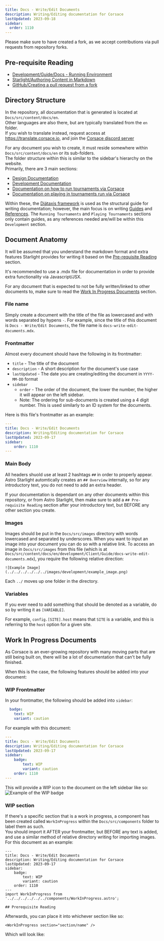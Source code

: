 ```yaml
---
title: Docs - Write/Edit Documents
description: Writing/Editing documentation for Corsace
lastUpdated: 2023-09-18
sidebar:
  order: 1110
---
```



Please make sure to have created a fork, as we accept contributions via pull requests from repository forks.

## Pre-requisite Reading

* [Development/Guide/Docs - Running Environment](../docs-running-environment)
* [Starlight/Authoring Content in Markdown](https://starlight.astro.build/guides/authoring-content/)
* [GitHub/Creating a pull request from a fork](https://docs.github.com/en/pull-requests/collaborating-with-pull-requests/proposing-changes-to-your-work-with-pull-requests/creating-a-pull-request-from-a-fork)

## Directory Structure

In the repository, all documentation that is generated is located at `Docs/src/content/docs/en`.\
Other languages are also there, but are typically translated from the `en` folder.\
If you wish to translate instead, request access at https://translate.corsace.io, and join the [Corsace discord server](https://discord.gg/Z6vEMsr)

For any document you wish to create, it must reside somewhere within `Docs/src/content/docs/en` or its sub-folders.\
The folder structure within this is similar to the sidebar's hierarchy on the website.\
Primarily, there are 3 main sections:

* [Design Documentation](design)
* [Development Documentation](development)
* [Documentation on how to run tournaments via Corsace](tournaments)
* [Documentation on playing in tournaments run via Corsace](../../../../tournament_play)

Within these, the [Diátaxis framework](https://diataxis.fr/) is used as the structural guide for writing documentation; however, the main focus is on writing [Guides](https://diataxis.fr/how-to-guides/) and [References](https://diataxis.fr/reference/). The `Running Tournaments` and `Playing Tournaments` sections only contain guides, as any references needed are/will be within this `Development` section.

## Document Anatomy

It will be assumed that you understand the markdown format and extra features Starlight provides for writing it based on the [Pre-requisite Reading](#pre-requisite-reading) section.

It's recommended to use a .mdx file for documentation in order to provide extra functionality via Javascript/JSX.

For any document that is expected to not be fully written/linked to other documents to, make sure to read the [Work In Progress Documents](#work-in-progress-documents) section.

### File name

Simply create a document with the title of the file as lowercased and with words separated by hypens `-`.
For example, since the title of this document is `Docs - Write/Edit Documents`, the file name is `docs-write-edit-documents.mdx`.

### Frontmatter

Almost every document should have the following in its frontmatter:

* `title` - The title of the document
* `description` - A short description for the document's use case
* `lastUpdated` - The date you are creating/editing the document in `YYYY-MM-DD` format
* `sidebar`
  * `order` - The order of the document, the lower the number, the higher it will appear on the left sidebar.
  * Note: The ordering for sub-documents is created using a 4 digit number. This is used similarly to an ID system for the documents.

Here is this file's frontmatter as an example:

```yml
---
title: Docs - Write/Edit Documents
description: Writing/Editing documentation for Corsace
lastUpdated: 2023-09-17
sidebar:
    order: 1110
---
```

### Main Body

All headers shuold use at least 2 hashtags `##` in order to properly appear.\
Astro Starlight automtically creates an `## Overview` internally, so for any introductory text, you do not need to add an extra header.

If your documentation is dependant on any other documents within this repository, or from Astro Starlight, then make sure to add a `## Pre-requisite Reading` section after your introductory text, but BEFORE any other section you create.

### Images

Images should be put in the `Docs/src/images` directory with words lowercased and separated by underscores. When you want to input an image into your document you can do so with a relative link.
To access an image in `Docs/src/images` from this file (which is at `Docs/src/content/docs/en/development/Client/Guide/docs-write-edit-documents.mdx`), you require the following relative direction:

```mdx
![Example Image](../../../../../../images/development/example_image.png)
```

Each `../` moves up one folder in the directory.

### Variables

If you ever need to add something that should be denoted as a variable, do so by writing it as `[VARIABLE]`.

For example, `config.[SITE].host` means that `SITE` is a variable, and this is referring to the `host` option for a given site.

## Work In Progress Documents

As Corsace is an ever-growing repository with many moving parts that are still being built on, there will be a lot of documentation that can't be fully finished.

When this is the case, the following features should be added into your document:

### WIP Frontmatter

In your frontmatter, the following should be added into `sidebar`:

```yml
  badge:
    text: WIP
    variant: caution
```

For example with this document:

```yml
---
title: Docs - Write/Edit Documents
description: Writing/Editing documentation for Corsace
lastUpdated: 2023-09-17
sidebar:
    badge:
        text: WIP
        variant: caution
    order: 1110
---
```

This will provide a WIP icon to the document on the left sidebar like so:\
![Example of the WIP badge](../../../../../../images/development/wip_example.png)

### WIP section

If there's a specific section that is a work in progress, a component has been created called `WorkInProgress` within the `Docs/src/components` folder to label them as such.\
You should import it AFTER your frontmatter, but BEFORE any text is added, and use a similar method of relative directory writing for importing images.\
For this document as an example:

```mdx
---
title: Docs - Write/Edit Documents
description: Writing/Editing documentation for Corsace
lastUpdated: 2023-09-17
sidebar:
    badge:
        text: WIP
        variant: caution
    order: 1110
---
import WorkInProgress from '../../../../../../components/WorkInProgress.astro';

## Prerequisite Reading
```

Afterwards, you can place it into whichever section like so:

```mdx
<WorkInProgress section="section/name" />
```

Which will look like:

<WorkInProgress section="section/name" />

